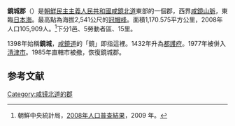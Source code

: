 {{Infobox  Korean settlement
| context = north
| img=DPRK2006 Hambuk-Kyongsong.PNG
|hangul=경성군
|hanja={{linktext|鏡|城|郡}}
|mr=Kyŏngsŏng-gun
|rr=Gyeongseong-gun
| area_km2 = 1170.575
|  pop = 105909
| popyear = 2008
|  divs = 1邑、5勞動者區、15里
}}
'''鏡城郡'''（{{kor|諺=경성군|漢=鏡城郡|羅=Kyŏngsŏng gun|f=y}}）是[[朝鮮民主主義人民共和國|朝鮮民主主義人民共和國]][[咸鏡北道|咸鏡北道]]東部的一個郡，西界[[咸鏡山脈|咸鏡山脈]]，東臨[[日本海|日本海]]。最高點為海拔2,541公尺的[[冠帽峰|冠帽峰]]。面積1,170.575平方公里，2008年人口105,909人。<ref>朝鮮中央統計局，[http://unstats.un.org/unsd/demographic/sources/census/2010_PHC/North_Korea/Final%20national%20census%20report.pdf 2008年人口普查結果]，2009 年。</ref>下分1邑、5勞動者區、15里。

1398年始稱'''鏡城'''，[[咸鏡道|咸鏡道]]的「鏡」即指這裡。1432年升為[[都護府|都護府]]。1977年被併入[[清津市|清津市]]。1985年直轄市被撤，恢復鏡城郡。
==参考文献==
<div class="references-small">
<references></references>
</div>

{{咸鏡北道行政區劃}}

{{DEFAULTSORT:Kyongsong-gun}}
[[Category:咸镜北道的郡|Category:咸镜北道的郡]]